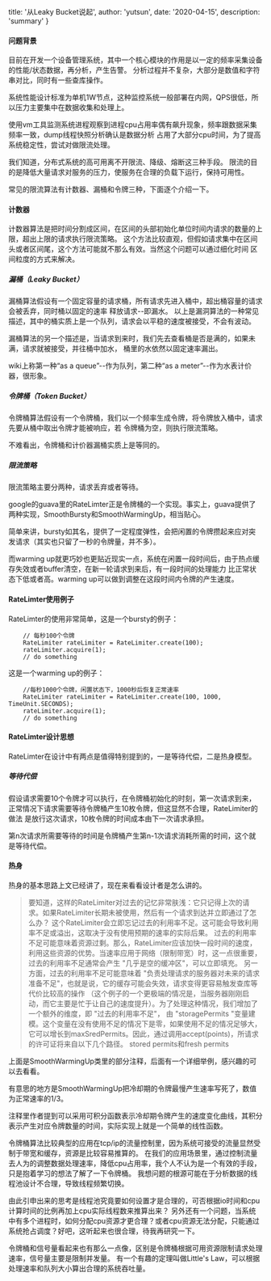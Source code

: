 
  title: '从Leaky Bucket说起',
  author: 'yutsun',
  date: '2020-04-15',
  description: 'summary'
}


<!-- content starts here -->

#### 问题背景

目前在开发一个设备管理系统，其中一个核心模块的作用是以一定的频率采集设备的性能/状态数据，再分析，产生告警。
分析过程并不复杂，大部分是数值和字符串对比，同时有一些查库操作。

系统性能设计标准为单机1W节点，这种监控系统一般部署在内网，QPS很低，所以压力主要集中在数据收集和处理上。

使用vm工具监测系统进程观察到进程cpu占用率偶有飙升现象，频率跟数据采集频率一致，dump线程快照分析确认是数据分析
占用了大部分cpu时间，为了提高系统稳定性，尝试对做限流处理。

我们知道，分布式系统的高可用离不开限流、降级、熔断这三种手段。
限流的目的是降低大量请求对服务的压力，使服务在合理的负载下运行，保持可用性。

常见的限流算法有计数器、漏桶和令牌三种，下面逐个介绍一下。

#### 计数器

计数器算法是把时间分割成区间，在区间的头部初始化单位时间内请求的数量的上限，超出上限的请求执行限流策略。
这个方法比较直观，但假如请求集中在区间头或者区间尾，这个方法可能就不那么有效。当然这个问题可以通过细化时间
区间粒度的方式来解决。

##### 漏桶（Leaky Bucket）

漏桶算法假设有一个固定容量的请求桶，所有请求先进入桶中，超出桶容量的请求会被丢弃，同时桶以固定的速率
释放请求--即漏水。
以上是漏洞算法的一种常见描述，其中的桶实质上是一个队列，请求会以平稳的速度被接受，不会有波动。

漏桶算法的另一个描述是，当请求到来时，我们先去查看桶是否是满的，如果未满，请求就被接受，并往桶中加水，
桶里的水依然以固定速率漏出。

wiki上称第一种“as a queue”--作为队列，第二种“as a meter”--作为水表计价器，很形象。

##### 令牌桶（Token Bucket）

令牌桶算法假设有一个令牌桶，我们以一个频率生成令牌，将令牌放入桶中，请求先要从桶中取出令牌才能被响应，若
令牌桶为空，则执行限流策略。

不难看出，令牌桶和计价器漏桶实质上是等同的。

##### 限流策略

限流策略主要分两种，请求丢弃或者等待。

google的guava里的RateLimter正是令牌桶的一个实现。事实上，guava提供了两种实现，SmoothBursty和SmoothWarmingUp，相当贴心。

简单来讲，bursty如其名，提供了一定程度弹性，会把闲置的令牌攒起来应对突发请求（其实也只留了一秒的令牌量，并不多）。

而warming up就更巧妙也更贴近现实一点，系统在闲置一段时间后，由于热点缓存失效或者buffer清空，在新一轮请求到来后，有一段时间的处理能力
比正常状态下低或者高。warming up可以做到调整在这段时间内令牌的产生速度。

#### RateLimter使用例子

RateLimter的使用非常简单，这是一个bursty的例子：

        // 每秒100个令牌
        RateLimiter rateLimiter = RateLimiter.create(100);
        rateLimiter.acquire(1);
        // do something

这是一个warming up的例子：

        //每秒1000个令牌，闲置状态下，1000秒后恢复正常速率
        RateLimiter rateLimiter = RateLimiter.create(100, 1000, TimeUnit.SECONDS);
        rateLimiter.acquire(1);
        // do something

#### RateLimter设计思想

RateLimter在设计中有两点是值得特别提到的，一是等待代偿，二是热身模型。

##### 等待代偿

假设请求需要10个令牌才可以执行，在令牌桶初始化的时刻，第一次请求到来，正常情况下请求需要等待令牌桶产生10枚令牌，但这显然不合理，RateLimiter的做法
是放行这次请求，10枚令牌的时间成本由下一次请求承担。

第n次请求所需要等待的时间是令牌桶产生第n-1次请求消耗所需的时间，这个就是等待代偿。

#### 热身

热身的基本思路上文已经讲了，现在来看看设计者是怎么讲的。

> 要知道，这样的RateLimiter对过去的记忆非常肤浅：它只记得上次的请求。如果RateLimiter长期未被使用，然后有一个请求到达并立即通过了怎么办？
> 这个RateLimiter会立即忘记过去的利用率不足。这可能会导致利用率不足或溢出，这取决于没有使用预期的速率的实际后果。
> 过去的利用率不足可能意味着资源过剩。那么，RateLimiter应该加快一段时间的速度，利用这些资源的优势。当速率应用于网络（限制带宽）时，这一点很重要，
> 过去的利用率不足通常会产生 "几乎是空的缓冲区"，可以立即填充。
> 另一方面，过去的利用率不足可能意味着 "负责处理请求的服务器对未来的请求准备不足"，也就是说，它的缓存可能会失效，请求变得更容易触发查库等代价比较高的操作
>（这个例子的一个更极端的情况是，当服务器刚刚启动，而它主要是忙于让自己的速度提升）。为了处理这种情况，我们增加了一个额外的维度，即 "过去的利用率不足"，
> 由 "storagePermits "变量建模。这个变量在没有使用不足的情况下是零，如果使用不足的情况足够大，它可以增长到maxSredPermits。因此，通过调用accept(points)，所请求的许可证将来自以下几个路径。
> stored permits和fresh permits

上面是SmoothWarmingUp类里的部分注释，后面有一个详细举例，感兴趣的可以去看看。

有意思的地方是SmoothWarmingUp把冷却期的令牌最慢产生速率写死了，数值为正常速率的1/3。

注释里作者提到可以采用可积分函数表示冷却期令牌产生的速度变化曲线，其积分表示产生对应令牌数量的时间，实际实现上就是一个简单的线性函数。

令牌桶算法比较典型的应用在tcp/ip的流量控制里，因为系统可接受的流量显然受制于带宽和缓存，资源是比较容易推算的。
在我们的应用场景里，通过控制流量去人为的调整数据处理速率，降低cpu占用率，我个人不认为是一个有效的手段，只是抱着学习的想法了解了一下令牌桶。
我想问题的根源可能在于分析数据的线程池设计不合理，导致线程频繁切换。

由此引申出来的思考是线程池究竟要如何设置才是合理的，可否根据io时间和cpu计算时间的比例再加上cpu实际线程数来推算出来？
另外还有一个问题，当系统中有多个进程时，如何分配cpu资源才更合理？或者cpu资源无法分配，只能通过系统抢占调度？好吧，这听起来也很合理，待我再研究一下。

令牌桶和信号量看起来也有那么一点像，区别是令牌桶根据可用资源限制请求处理速率，信号量主要是限制并发量。
有一个有趣的定理叫做Little's Law，可以根据处理速率和队列大小算出合理的系统吞吐量。
